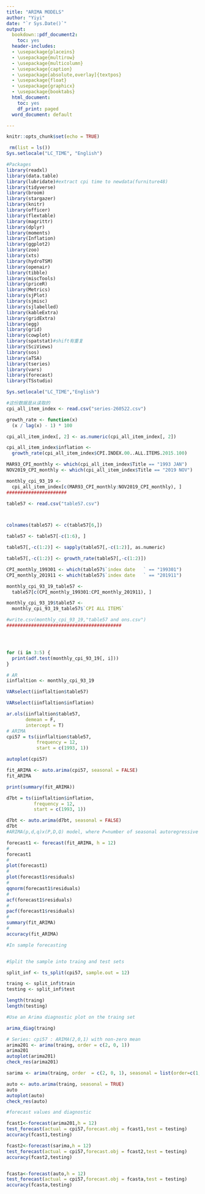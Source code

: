 ```yaml
---
title: "ARIMA MODELS"
author: "Yiyi"
date: "`r Sys.Date()`"
output:
  bookdown::pdf_document2:
    toc: yes
  header-includes:
  - \usepackage{placeins}
  - \usepackage{multirow}
  - \usepackage{multicolumn}
  - \usepackage{caption}
  - \usepackage[absolute,overlay]{textpos}
  - \usepackage{float}
  - \usepackage{graphicx}
  - \usepackage{booktabs}
  html_document:
    toc: yes
    df_print: paged
  word_document: default

---
```


```r
knitr::opts_chunk$set(echo = TRUE)
```

```r
 rm(list = ls())
Sys.setlocale("LC_TIME", "English")
```

```r
#Packages
library(readxl)
library(data.table)
library(lubridate)#extract cpi time to newdata(furniture48)
library(tidyverse) 
library(broom)
library(stargazer)
library(knitr)
library(officer)
library(flextable)
library(magrittr)
library(dplyr)
library(moments)
library(Inflation)
library(ggplot2)
library(zoo)
library(xts)
library(hydroTSM)
library(openair)
library(tibble)
library(miscTools)
library(priceR)
library(Metrics)
library(sjPlot)
library(sjmisc)
library(sjlabelled)
library(kableExtra)
library(gridExtra)
library(egg)
library(grid)
library(cowplot)
library(spatstat)#shift有重复
library(SciViews)
library(sos)
library(aTSA)
library(tseries)
library(vars)
library(forecast)
library(TSstudio)

```

```r
Sys.setlocale("LC_TIME","English")
```


```r
#这份数据是从读取的
cpi_all_item_index <- read.csv("series-260522.csv")

growth_rate <- function(x)
  (x / lag(x) - 1) * 100

cpi_all_item_index[, 2] <- as.numeric(cpi_all_item_index[, 2])

cpi_all_item_index$inflation <-
  growth_rate(cpi_all_item_index$CPI.INDEX.00..ALL.ITEMS.2015.100)

MAR93_CPI_monthly <- which(cpi_all_item_index$Title == "1993 JAN")
NOV2019_CPI_monthly <- which(cpi_all_item_index$Title == "2019 NOV")

monthly_cpi_93_19 <-
  cpi_all_item_index[c(MAR93_CPI_monthly:NOV2019_CPI_monthly), ]
######################

table57 <- read.csv("table57.csv")



colnames(table57) <- c(table57[6,])

table57 <- table57[-c(1:6), ]

table57[,-c(1:2)] <- sapply(table57[,-c(1:2)], as.numeric)

table57[,-c(1:2)] <- growth_rate(table57[,-c(1:2)])

CPI_monthly_199301 <- which(table57$`index date   ` == "199301")
CPI_monthly_201911 <- which(table57$`index date   ` == "201911")

monthly_cpi_93_19_table57 <-
  table57[c(CPI_monthly_199301:CPI_monthly_201911), ]

monthly_cpi_93_19$table57 <-
  monthly_cpi_93_19_table57$`CPI ALL ITEMS`

#write.csv(monthly_cpi_93_19,"table57 and ons.csv")
##########################################




for (i in 3:5) {
  print(adf.test(monthly_cpi_93_19[, i]))
}

# AR
iinflaltion <- monthly_cpi_93_19

VARselect(iinflaltion$table57)

VARselect(iinflaltion$inflation)

ar.ols(iinflaltion$table57,
       demean = F,
       intercept = T)
# ARIMA
cpi57 = ts(iinflaltion$table57,
           frequency = 12,
           start = c(1993, 1))

autoplot(cpi57)

fit_ARIMA <- auto.arima(cpi57, seasonal = FALSE)
fit_ARIMA

print(summary(fit_ARIMA))

d7bt = ts(iinflaltion$inflation,
          frequency = 12,
          start = c(1993, 1))

d7bt <- auto.arima(d7bt, seasonal = FALSE)
d7bt
#ARIMA(p,d,q)x(P,D,Q) model, where P=number of seasonal autoregressive (SAR) terms, D=number of seasonal differences, Q=number of seasonal moving average (SMA) terms

forecast1 <- forecast(fit_ARIMA, h = 12)
#
forecast1
#
plot(forecast1)
#
plot(forecast1$residuals)
#
qqnorm(forecast1$residuals)
#
acf(forecast1$residuals)
#
pacf(forecast1$residuals)
#
summary(fit_ARIMA)
#
accuracy(fit_ARIMA)

#In sample forecasting


#Split the sample into traing and test sets

split_inf <- ts_split(cpi57, sample.out = 12)

traing <- split_inf$train
testing <- split_inf$test

length(traing)
length(testing)

#Use an Arima diagnostic plot on the traing set

arima_diag(traing)

# Series: cpi57 : ARIMA(2,0,1) with non-zero mean
arima201 <- arima(traing, order = c(2, 0, 1))
arima201
autoplot(arima201)
check_res(arima201)

sarima <- arima(traing, order  = c(2, 0, 1), seasonal = list(order=c(1,0,0)))

auto <- auto.arima(traing, seasonal = TRUE)
auto
autoplot(auto)
check_res(auto)

#forecast values and diagnostic

fcast1<-forecast(arima201,h = 12)
test_forecast(actual = cpi57,forecast.obj = fcast1,test = testing)
accuracy(fcast1,testing)

fcast2<-forecast(sarima,h = 12)
test_forecast(actual = cpi57,forecast.obj = fcast2,test = testing)
accuracy(fcast2,testing)


fcasta<-forecast(auto,h = 12)
test_forecast(actual = cpi57,forecast.obj = fcasta,test = testing)
accuracy(fcasta,testing)
```



